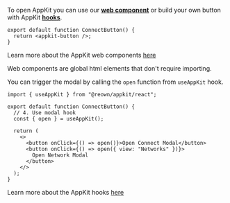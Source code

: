 To open AppKit you can use our [**web component**](../../../appkit/react/core/components) or build your own button with AppKit [**hooks**](../../../appkit/react/core/hooks#useAppKit).

<Tabs>
<Tab title="Web Component">

```tsx
export default function ConnectButton() {
  return <appkit-button />;
}
```

Learn more about the AppKit web components [here](../../../appkit/react/core/components)

<Info>
Web components are global html elements that don't require importing.
</Info>

</Tab>
<Tab title="Hooks">

You can trigger the modal by calling the `open` function from `useAppKit` hook.

```tsx
import { useAppKit } from "@reown/appkit/react";

export default function ConnectButton() {
  // 4. Use modal hook
  const { open } = useAppKit();

  return (
    <>
      <button onClick={() => open()}>Open Connect Modal</button>
      <button onClick={() => open({ view: "Networks" })}>
        Open Network Modal
      </button>
    </>
  );
}
```

Learn more about the AppKit hooks [here](../../../appkit/react/core/hooks)

</Tab>
</Tabs>
